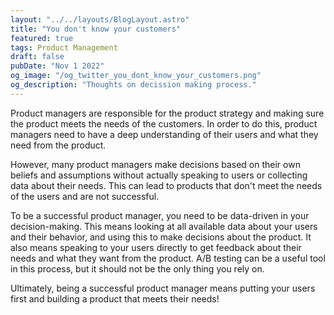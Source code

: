 ```yaml
---
layout: "../../layouts/BlogLayout.astro"
title: "You don't know your customers"
featured: true
tags: Product Management
draft: false
pubDate: "Nov 1 2022"
og_image: "/og_twitter_you_dont_know_your_customers.png"
og_description: "Thoughts on decission making process."
---
```


Product managers are responsible for the product strategy and making sure the product meets the needs of the customers. In order to do this, product managers need to have a deep understanding of their users and what they need from the product.

However, many product managers make decisions based on their own beliefs and assumptions without actually speaking to users or collecting data about their needs. This can lead to products that don't meet the needs of the users and are not successful.

To be a successful product manager, you need to be data-driven in your decision-making. This means looking at all available data about your users and their behavior, and using this to make decisions about the product. It also means speaking to your users directly to get feedback about their needs and what they want from the product. A/B testing can be a useful tool in this process, but it should not be the only thing you rely on.

Ultimately, being a successful product manager means putting your users first and building a product that meets their needs!

